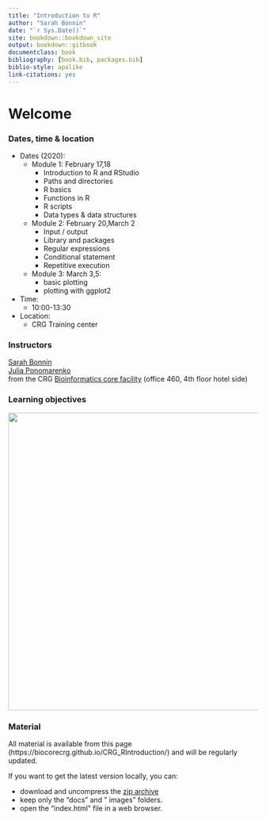 ```yaml
--- 
title: "Introduction to R"
author: "Sarah Bonnin"
date: "`r Sys.Date()`"
site: bookdown::bookdown_site
output: bookdown::gitbook
documentclass: book
bibliography: [book.bib, packages.bib]
biblio-style: apalike
link-citations: yes
---
```


# Welcome

<h3> Dates, time & location </h3>

* Dates (2020):
	* Module 1: February 17,18
	  * Introduction to R and RStudio
	  * Paths and directories
	  * R basics
	  * Functions in R
	  * R scripts
	  * Data types & data structures
	* Module 2: February 20,March 2
	  * Input / output
	  * Library and packages
	  * Regular expressions
	  * Conditional statement
	  * Repetitive execution
	* Module 3: March 3,5:
	  * basic plotting
	  * plotting with ggplot2
* Time:
	* 10:00-13:30 <br>

* Location:
	* CRG Training center

<h3> Instructors </h3>
 
[Sarah Bonnin](mailto:sarah.bonnin@crg.eu)<br>
[Julia Ponomarenko](mailto:julia.ponomarenko@crg.eu)<br>
from the CRG [Bioinformatics core facility](https://biocore.crg.eu/) (office 460, 4th floor hotel side)

<h3> Learning objectives </h3>
<a href="https://biocorecrg.github.io/CRG_RIntroduction/images/learningobjectives.png"><img src="images/learningobjectives.png"  width="600"/></a>

<h3>Material</h3>

All material is available from this page (https://biocorecrg.github.io/CRG_RIntroduction/) and will be regularly updated.
<br>

If you want to get the latest version locally, you can:

* download and uncompress the [zip archive](https://github.com/biocorecrg/CRG_RIntroduction/archive/master.zip)
* keep only the "docs" and " images" folders.
* open the "index.html" file in a web browser.
